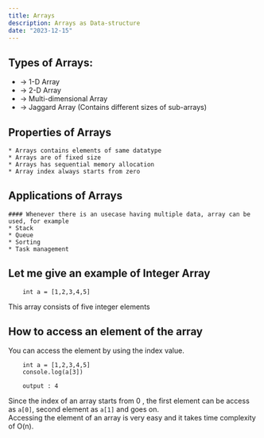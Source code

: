 ```yaml
---
title: Arrays
description: Arrays as Data-structure
date: "2023-12-15"
---
```


## Types of Arrays:
   * -> 1-D Array
   * -> 2-D Array
   * -> Multi-dimensional Array
   * -> Jaggard Array (Contains different sizes of sub-arrays)

## Properties of Arrays
    * Arrays contains elements of same datatype
    * Arrays are of fixed size
    * Arrays has sequential memory allocation
    * Array index always starts from zero

## Applications of Arrays
    #### Whenever there is an usecase having multiple data, array can be used, for example
    * Stack
    * Queue
    * Sorting
    * Task management


## Let me give an example of Integer Array

```
    int a = [1,2,3,4,5]
```
This array consists of five integer elements

## How to access an element of the array
You can access the element by using the index value.
```
    int a = [1,2,3,4,5]
    console.log(a[3])

    output : 4
```
Since the index of an array starts from 0 , the first element can be access as ```a[0]```, second element as ```a[1]``` and goes on.<br/>
Accessing the element of an array is very easy and it takes time complexity of O(n).


